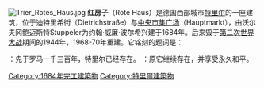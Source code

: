 [[File:Trier_Rotes_Haus.jpg|thumb]]
'''红房子'''（Rote Haus）是德国西部城市[[特里尔|特里尔]]的一座建筑，位于迪特里希街（Dietrichstraße）与[[中央市集广场_(特里尔)|中央市集广场]]（Hauptmarkt），由沃尔夫冈鲍迈斯特Stuppeler为约翰·威廉·波尔希兴建于1684年。后来毁于[[第二次世界大战|第二次世界大战]]期间的1944年，1968-70年重建。它铭刻的题词是：

：先于罗马一千三百年，特里尔已经存在。
：原它继续存在，并享受永久和平。

{{Coordinate|NS=49/45/24.38/N|EW=6/38/26.78/E|type=landmark|region=DE-RP}}

[[Category:1684年完工建築物|Category:1684年完工建築物]]
[[Category:特里爾建築物|Category:特里爾建築物]]